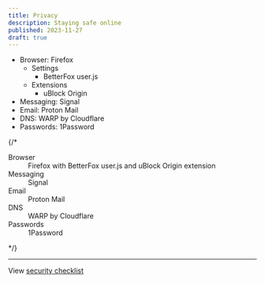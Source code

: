 ```yaml
---
title: Privacy
description: Staying safe online
published: 2023-11-27
draft: true
---
```


- Browser: Firefox
  - Settings
    - BetterFox user.js
  - Extensions
    - uBlock Origin
- Messaging: Signal
- Email: Proton Mail
- DNS: WARP by Cloudflare
- Passwords: 1Password

{/* <dl>
<dt>Browser</dt>
<dd>Firefox with BetterFox user.js and uBlock Origin extension</dd>
<dt>Messaging</dt>
<dd>Signal</dd>
<dt>Email</dt>
<dd>Proton Mail</dd>
<dt>DNS</dt>
<dd>WARP by Cloudflare</dd>
<dt>Passwords</dt>
<dd>1Password</dd>
</dl> */}

---

View [security checklist](https://brianlovin.com/security)
